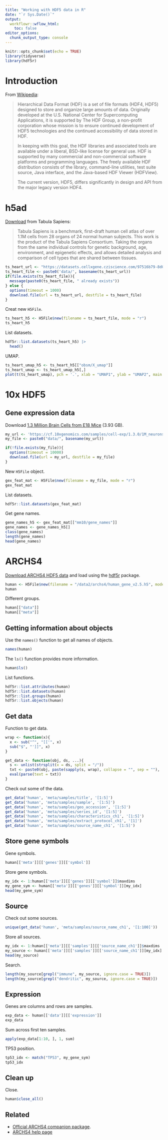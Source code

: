 ```yaml
---
title: "Working with HDF5 data in R"
date: "`r Sys.Date()`"
output:
  workflowr::wflow_html:
    toc: false
editor_options:
  chunk_output_type: console
---
```


```r
knitr::opts_chunk$set(echo = TRUE)
library(tidyverse)
library(hdf5r)
```

# Introduction

From [Wikipedia](https://en.wikipedia.org/wiki/Hierarchical_Data_Format):

> Hierarchical Data Format (HDF) is a set of file formats (HDF4, HDF5) designed
to store and organize large amounts of data. Originally developed at the U.S.
National Center for Supercomputing Applications, it is supported by The HDF
Group, a non-profit corporation whose mission is to ensure continued development
of HDF5 technologies and the continued accessibility of data stored in HDF.
>
> In keeping with this goal, the HDF libraries and associated tools are
available under a liberal, BSD-like license for general use. HDF is supported by
many commercial and non-commercial software platforms and programming languages.
The freely available HDF distribution consists of the library, command-line
utilities, test suite source, Java interface, and the Java-based HDF Viewer
(HDFView).
>
> The current version, HDF5, differs significantly in design and API from the
major legacy version HDF4.

# h5ad

[Download](https://cellxgene.cziscience.com/collections/e5f58829-1a66-40b5-a624-9046778e74f5) from Tabula Sapiens:

> Tabula Sapiens is a benchmark, first-draft human cell atlas of over 1.1M cells from 28 organs of 24 normal human subjects. This work is the product of the Tabula Sapiens Consortium. Taking the organs from the same individual controls for genetic background, age, environment, and epigenetic effects, and allows detailed analysis and comparison of cell types that are shared between tissues.

```r
ts_heart_url <- "https://datasets.cellxgene.cziscience.com/97516b79-8d08-46a6-b329-5d0a25b0be98.h5ad"
ts_heart_file <- paste0('data/', basename(ts_heart_url))
if(file.exists(ts_heart_file)){
  message(paste0(ts_heart_file, " already exists"))
} else {
  options(timeout = 1000)
  download.file(url = ts_heart_url, destfile = ts_heart_file)
}
```

Creat new `H5File`.

```r
ts_heart_h5 <- H5File$new(filename = ts_heart_file, mode = "r")
ts_heart_h5
```

List datasets.

```r
hdf5r::list.datasets(ts_heart_h5) |>
  head()
```

UMAP.

```r
ts_heart_umap_h5 <- ts_heart_h5[["obsm/X_umap"]]
ts_heart_umap <- ts_heart_umap_h5[,]
plot(t(ts_heart_umap), pch = '.', xlab = "UMAP1", ylab = "UMAP2", main = "Tabula Sapiens Heart")
```

# 10x HDF5

## Gene expression data

Download [1.3 Million Brain Cells from E18 Mice](https://support.10xgenomics.com/single-cell-gene-expression/datasets/1.3.0/1M_neurons?) (3.93 GB).

```r
my_url <- 'https://cf.10xgenomics.com/samples/cell-exp/1.3.0/1M_neurons/1M_neurons_filtered_gene_bc_matrices_h5.h5'
my_file <- paste0("data/", basename(my_url))

if(!file.exists(my_file)){
  options(timeout = 10000)
  download.file(url = my_url, destfile = my_file)
}
```

New `H5File` object.

```r
gex_feat_mat <- H5File$new(filename = my_file, mode = "r")
gex_feat_mat
```

List datasets.

```r
hdf5r::list.datasets(gex_feat_mat)
```

Get gene names.

```r
gene_names_h5 <- gex_feat_mat[["mm10/gene_names"]]
gene_names <- gene_names_h5[]
class(gene_names)
length(gene_names)
head(gene_names)
```

# ARCHS4

[Download ARCHS4 HDF5 data](https://maayanlab.cloud/archs4/download.html) and
load using the [hdf5r](https://github.com/hhoeflin/hdf5r) package.

```r
human <- H5File$new(filename = "/data2/archs4/human_gene_v2.5.h5", mode = "r")
human
```

Different groups.

```r
human[["data"]]
human[["meta"]]
```

## Getting information about objects

Use the `names()` function to get all names of objects.

```r
names(human)
```

The `ls()` function provides more information.

```r
human$ls()
```

List functions.

```r
hdf5r::list.attributes(human)
hdf5r::list.datasets(human)
hdf5r::list.groups(human)
hdf5r::list.objects(human)
```

## Get data

Function to get data.

```r
wrap <- function(x){
  x <- sub("^", "[['", x)
  sub("$", "']]", x)
}

get_data <- function(obj, ds, ...){
  s <- unlist(strsplit(x = ds, split = "/"))
  txt <- paste0(obj, paste(sapply(s, wrap), collapse = "", sep = ""), ...)
  eval(parse(text = txt))
}
```

Check out some of the data.

```r
get_data('human', 'meta/samples/title', '[1:5]')
get_data('human', 'meta/samples/sample', '[1:5]')
get_data('human', 'meta/samples/geo_accession', '[1:5]')
get_data('human', 'meta/samples/series_id', '[1:5]')
get_data('human', 'meta/samples/characteristics_ch1', '[1:5]')
get_data('human', 'meta/samples/extract_protocol_ch1', '[1]')
get_data('human', 'meta/samples/source_name_ch1', '[1:5]')
```

## Store gene symbols

Gene symbols.

```r
human[['meta']][['genes']][['symbol']]
```

Store gene symbols.

```r
my_idx <- 1:human[['meta']][['genes']][['symbol']]$maxdims
my_gene_sym <- human[['meta']][['genes']][['symbol']][my_idx]
head(my_gene_sym)
```

## Source

Check out some sources.

```r
unique(get_data('human', 'meta/samples/source_name_ch1', '[1:100]'))
```

Store all sources.

```r
my_idx <- 1:human[['meta']][['samples']][['source_name_ch1']]$maxdims
my_source <- human[['meta']][['samples']][['source_name_ch1']][my_idx]
head(my_source)
```

Search.

```r
length(my_source[grepl("immune", my_source, ignore.case = TRUE)])
length(my_source[grepl("dendritic", my_source, ignore.case = TRUE)])
```

## Expression

Genes are columns and rows are samples.

```r
exp_data <- human[['data']][['expression']]
exp_data
```

Sum across first ten samples.

```r
apply(exp_data[1:10, ], 1, sum)
```

TP53 position.

```r
tp53_idx <- match("TP53", my_gene_sym)
tp53_idx
```

## Clean up

Close.

```r
human$close_all()
```

## Related

* [Official ARCHS4 companion package](https://github.com/MaayanLab/archs4py).
* [ARCHS4 help page](https://maayanlab.cloud/archs4/help.html)
